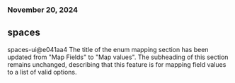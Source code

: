 ### November 20, 2024
## spaces

spaces-ui@e041aa4
The title of the enum mapping section has been updated from "Map Fields" to "Map values". The subheading of this section remains unchanged, describing that this feature is for mapping field values to a list of valid options.